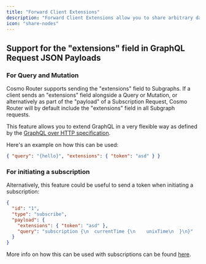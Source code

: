 ```yaml
---
title: "Forward Client Extensions"
description: "Forward Client Extensions allow you to share arbitrary data between clients and subgraphs. For subscriptions, it is the only method for sharing init-session data."
icon: "share-nodes"
---
```


## Support for the "extensions" field in GraphQL Request JSON Payloads

### For Query and Mutation

Cosmo Router supports sending the "extensions" field to Subgraphs. If a client sends an "extensions" field alongside a Query or Mutation, or alternatively as part of the "payload" of a Subscription Request, Cosmo Router will by default include the "extensions" field in all Subgraph requests.

This feature allows you to extend GraphQL in a very flexible way as defined by the [GraphQL over HTTP specification](https://github.com/graphql/graphql-over-http/blob/main/spec/GraphQLOverHTTP.md#request-parameters).

Here's an example on how this can be used:

```json
{ "query": "{hello}", "extensions": { "token": "asd" } }
```

### For initiating a subscription

Alternatively, this feature could be useful to send a token when initiating a subscription:

```json
{
  "id": "1",
  "type": "subscribe",
  "payload": {
    "extensions": { "token": "asd" },
    "query": "subscription {\n  currentTime {\n    unixTime\n  }\n}"
  }
}
```

More info on how this can be used with subscriptions can be found [here](/router/subscriptions#using-the-extensions-field).
